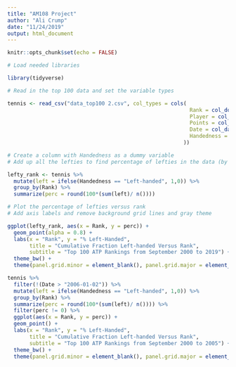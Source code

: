 ```yaml
---
title: "AM108 Project"
author: "Ali Crump"
date: "11/24/2019"
output: html_document
---
```


```r
knitr::opts_chunk$set(echo = FALSE)

# Load needed libraries

library(tidyverse)
```

```r
# Read in the top 100 data and set the variable types

tennis <- read_csv("data_top100 2.csv", col_types = cols(
                                                          Rank = col_double(),
                                                          Player = col_character(),
                                                          Points = col_double(),
                                                          Date = col_date(format = ""),
                                                          Handedness = col_character()
                                                        ))
```

```r
# Create a column with Handedness as a dummy variable
# Add up all the lefties to find percentage of lefties in the data (by Rank)

lefty_rank <- tennis %>% 
  mutate(left = ifelse(Handedness == "Left-handed", 1,0)) %>% 
  group_by(Rank) %>% 
  summarize(perc = round(100*(sum(left)/ n())))

# Plot the percentage of lefties versus rank
# Add axis labels and remove background grid lines and gray theme

ggplot(lefty_rank, aes(x = Rank, y = perc)) + 
  geom_point(alpha = 0.8) +
  labs(x = "Rank", y = "% Left-Handed", 
       title = "Cumulative Fraction Left-handed Versus Rank", 
       subtitle = "Top 100 ATP Rankings from September 2000 to 2019") +
  theme_bw() +
  theme(panel.grid.minor = element_blank(), panel.grid.major = element_blank())

```
```r
tennis %>% 
  filter(!(Date > "2006-01-02")) %>% 
  mutate(left = ifelse(Handedness == "Left-handed", 1,0)) %>% 
  group_by(Rank) %>% 
  summarize(perc = round(100*(sum(left)/ n()))) %>% 
  filter(perc != 0) %>% 
  ggplot(aes(x = Rank, y = perc)) +
  geom_point() +
  labs(x = "Rank", y = "% Left-Handed", 
       title = "Cumulative Fraction Left-handed Versus Rank", 
       subtitle = "Top 100 ATP Rankings from September 2000 to 2005") +
  theme_bw() +
  theme(panel.grid.minor = element_blank(), panel.grid.major = element_blank())
```

